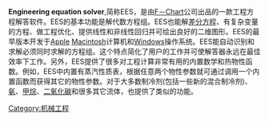 {{NotChineseTitle|time=2019-01-15}}
{{multiple issues| 
{{unreferenced|time=2012-07-18T06:06:00+00:00}}
{{Orphan|time=2016-12-17T05:08:34+00:00}}
{{Notability Unreferenced |time=2018-06-26T15:32:39+00:00}} 
{{Expand|time=2018-06-26T15:32:39+00:00}} 
}}

'''Engineering equation solver''',简称EES，是由[[F－Chart|F－Chart]]公司出品的一款工程方程解答软件。EES的基本功能是解代数方程组。EES也能解[[差分方程|差分方程]]、有复杂变量的方程、做工程优化、提供线性和非线性回归并可绘出良好的二维图形。EES的最早版本开发于[[蘋果公司|Apple]] [[Macintosh|Macintosh]]计算机和[[Windows|Windows]]操作系统。EES能自动识别和求解必须同时求解的方程组。这个特点简化了用户的工作并可使解答器永远在最佳效率下工作。另外，EES提供了很多对工程计算非常有用的内置数学和热物性函数。例如，EES中内置有蒸汽性质表，根据任意两个物性参数就可通过调用一个内置函数而获得其它的物性参数。对于大多数制冷剂(包括一些新的混合制冷剂)、[[氨|氨]]、[[甲烷|甲烷]]、[[二氧化碳|二氧化碳]]和很多其它流体，也提供了类似的功能。

[[Category:机械工程|Category:机械工程]]